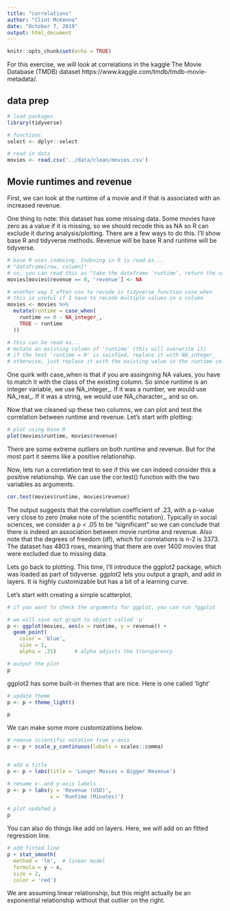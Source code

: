 ```yaml
---
title: "correlations"
author: "Clint McKenna"
date: "October 7, 2019"
output: html_document
---
```


```r
knitr::opts_chunk$set(echo = TRUE)
```


For this exercise, we will look at correlations in the kaggle The Movie Database (TMDB) dataset https://www.kaggle.com/tmdb/tmdb-movie-metadata/.


## data prep
```r

# load packages
library(tidyverse)

# functions
select <- dplyr::select

# read in data
movies <- read.csv('../data/clean/movies.csv')

```

## Movie runtimes and revenue

First, we can look at the runtime of a movie and if that is associated with an increased revenue. 

One thing to note: this dataset has some missing data. Some movies have zero as a value if it is missing, so we should recode this as NA so R can exclude it during analysis/plotting. There are a few ways to do this. I'll show base R and tidyverse methods. Revenue will be base R and runtime will be tidyverse.
```r
# base R uses indexing. Indexing in R is read as...
# "dataframe[row, column]"
# so, you can read this as "take the dataframe 'runtime', return the values for the rows that match the boolean test 'revenue = 0', in the column 'revenue', then overwrite this with NA"
movies[movies$revenue == 0, 'revenue'] <- NA

# another way I often use to recode is tidyverse function case_when
# this is useful if I have to recode multiple values in a column
movies <- movies %>%
  mutate(runtime = case_when(   
    runtime == 0 ~ NA_integer_, 
    TRUE ~ runtime
  ))

# this can be read as...
# mutate an existing column of 'runtime' (this will overwrite it)
# if the test 'runtime = 0' is saisfied, replace it with NA_integer_
# otherwise, just replace it with the existing value in the runtime column


```

One quirk with case_when is that if you are assingning NA values, you have to match it with the class of the existing column. So since runtime is an integer variable, we use NA_integer_. If it was a number, we would use NA_real_. If it was a string, we would use NA_character_, and so on.

Now that we cleaned up these two columns, we can plot and test the correlation between runtime and revenue. Let's start with plotting:
```r
# plot using base R
plot(movies$runtime, movies$revenue)

```

There are some extreme outliers on both runtime and revenue. But for the most part it seems like a positive relationship. 

Now, lets run a correlation test to see if this we can indeed consider this a positive relationship. We can use the cor.test() function with the two variables as arguments.

```r
cor.test(movies$runtime, movies$revenue)
```

The output suggests that the correlation coefficient of .23, with a p-value very close to zero (make note of the scientific notation). Typically in social sciences, we consider a p < .05 to be "significant" so we can conclude that there is indeed an association between movie runtime and revenue. Also note that the degrees of freedom (df), which for correlations is n-2 is 3373. The dataset has 4803 rows, meaning that there are over 1400 movies that were excluded due to missing data.

Lets go back to plotting. This time, I'll introduce the ggplot2 package, which was loaded as part of tidyverse. ggplot2 lets you output a graph, and add in layers. It is highly customizable but has a bit of a learning curve.

Let's start with creating a simple scatterplot.

```r
# if you want to check the arguments for ggplot, you can run ?ggplot

# we will save out graph to object called 'p'
p <- ggplot(movies, aes(x = runtime, y = revenue)) +
  geom_point(
    color = 'blue',
    size = 2,
    alpha = .25)      # alpha adjusts the transparency

# output the plot
p

```

ggplot2 has some built-in themes that are nice. Here is one called 'light'

```r
# update theme
p <- p + theme_light()

p

```


We can make some more customizations below.
```r

# remove scientific notation from y-axis
p <- p + scale_y_continuous(labels = scales::comma)


# add a title
p <- p + labs(title = 'Longer Movies = Bigger Revenue')

# rename x- and y-axis labels
p <- p + labs(y = 'Revenue (USD)',
              x = 'Runtime (Minutes)')

# plot updated p
p

```


You can also do things like add on layers. Here, we will add on an fitted regression line.

```r
# add fitted line
p + stat_smooth(
  method = 'lm',  # linear model
  formula = y ~ x,
  size = 2,
  color = 'red')

```

We are assuming linear relationship, but this might actually be an exponential relationship without that outlier on the right.











